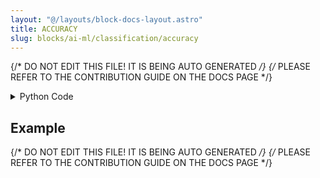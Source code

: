 ```yaml
---
layout: "@/layouts/block-docs-layout.astro"
title: ACCURACY
slug: blocks/ai-ml/classification/accuracy
---
```


{/* DO NOT EDIT THIS FILE! IT IS BEING AUTO GENERATED */}
{/* PLEASE REFER TO THE CONTRIBUTION GUIDE ON THE DOCS PAGE */}


<PythonDocsDisplay docstring={docstring} />

<details>
<summary>Python Code</summary>

```python
from flojoy import flojoy, DataFrame
from typing import Optional


@flojoy
def ACCURACY(
    true_data: DataFrame,
    predicted_data: DataFrame,
    true_label: Optional[str] = None,
    predicted_label: Optional[str] = None,
) -> DataFrame:
    """The ACCURACY node takes two dataframes with the true and predicted labels from a classification task, and indicates whether the prediction was correct or not.

    These dataframes should both be single columns.

    Parameters
    ----------
    true_label : optional str
        true label users can select from original data
    predicted_label : optional str
        resulting predicted label users can select

    Returns
    -------
    DataFrame
        The input predictions dataframe, with an extra boolean column "prediction_correct".
    """

    true_df = true_data.m
    predicted_df = predicted_data.m

    # if users prov
    if true_label:
        true_label = true_df[true_label]
    else:
        true_label = true_df.iloc[:, 0]

    if predicted_label:
        predicted_label = predicted_df[predicted_label]
    else:
        predicted_label = predicted_df.iloc[:, 0]

    predicted_df["prediction_correct"] = true_label == predicted_label

    return DataFrame(df=predicted_df)

```

[Find this Flojoy Block on GitHub](https://github.com/flojoy-ai/blocks/blob/main/blocks/AI_ML/CLASSIFICATION/ACCURACY/ACCURACY.py)

</details>

## Example


<GetHelpWidget />


<AppDisplay app={app} blockName="ACCURACY" client:visible />


<Example />

{/* DO NOT EDIT THIS FILE! IT IS BEING AUTO GENERATED */}
{/* PLEASE REFER TO THE CONTRIBUTION GUIDE ON THE DOCS PAGE */}
